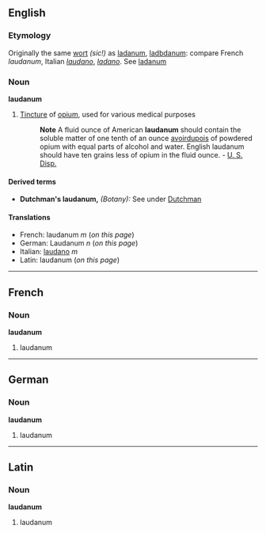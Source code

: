 ==English==
===Etymology===
Originally the same [[wort]] ''(sic!)'' as [[ladanum]], [[ladbdanum]]: compare French ''laudanum'', Italian ''[[laudano]]'', ''[[ladano]]''. See [[ladanum]]

===Noun===
'''laudanum'''

#[[Tincture]] of [[opium]], used for various medical purposes
#:'''Note''' A fluid ounce of American '''laudanum''' should contain the soluble matter of one tenth of an ounce [[avoirdupois]] of powdered opium with equal parts of alcohol and water. English laudanum should have ten grains less of opium in the fluid ounce. - [[U. S. Disp.]]

====Derived terms====
*'''Dutchman's laudanum,''' ''(Botany):'' See under [[Dutchman]]

====Translations====
*French: laudanum ''m'' (''on this page'')
*German: Laudanum ''n'' (''on this page'')
*Italian: [[laudano]] ''m''
*Latin: laudanum (''on this page'')

----

==French==
===Noun===
'''laudanum'''

# laudanum

----

==German==
===Noun===
'''laudanum'''

# laudanum

----

==Latin==
===Noun===
'''laudanum'''

# laudanum